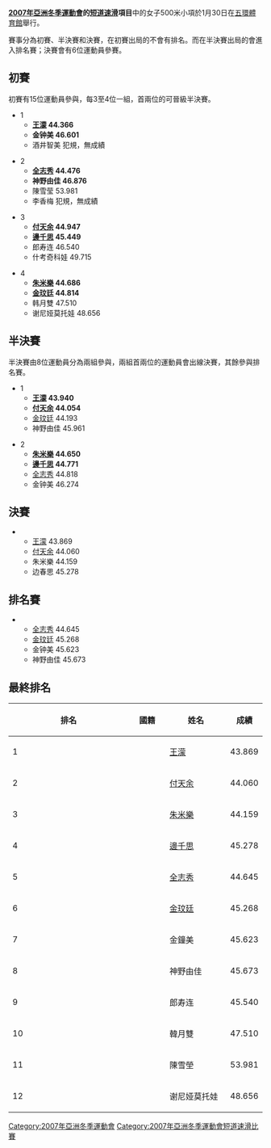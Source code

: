 '''[[2007年亞洲冬季運動會|2007年亞洲冬季運動會]]的[[2007年冬季亞洲運動會短道速滑比賽|短道速滑]]項目'''中的女子500米小項於1月30日在[[五環體育館|五環體育館]]舉行。

賽事分為初賽、半決賽和決賽，在初賽出局的不會有排名。而在半決賽出局的會進入排名賽；決賽會有6位運動員參賽。
== 初賽 ==
初賽有15位運動員參與，每3至4位一組，首兩位的可晉級半決賽。
*1
**'''[[王濛_(运动员)|王濛]] {{CHN}} 44.366''' 
**'''金钟美 {{PRK}} 46.601'''   
**酒井智美 {{JPN}} 犯規，無成績
 
*2       
**'''[[全志秀|全志秀]] {{KOR}} 44.476''' 
**'''神野由佳 {{JPN}} 46.876'''   
**陳雪莹 {{HKG}} 53.981        
**李香梅 {{PRK}} 犯規，無成績 
     
*3
**'''[[付天余|付天余]] {{CHN}} 44.947'''
**'''[[邊千思|邊千思]] {{KOR}} 45.449'''    
**郎寿连 {{PRK}} 46.540        
**什考奇科娃 {{KAZ}} 49.715 

*4       
**'''[[朱米樂|朱米樂]] {{CHN}} 44.686''' 
**'''[[金玟廷_(短道速滑运动员)|金玟廷]] {{KOR}} 44.814''' 
**韩月雙 {{HKG}} 47.510        
**谢尼娅莫托娃 {{KAZ}} 48.656        
                     


== 半決賽 ==
半決賽由8位運動員分為兩組參與，兩組首兩位的運動員會出線決賽，其餘參與排名賽。
*1                         
**'''[[王濛_(运动员)|王濛]] {{CHN}} 43.940''' 
**'''[[付天余|付天余]] {{CHN}} 44.054''' 
**[[金玟廷_(短道速滑运动员)|金玟廷]] {{KOR}} 44.193
**神野由佳 {{JPN}} 45.961 

*2   
**'''[[朱米樂|朱米樂]] {{CHN}} 44.650''' 
**'''[[邊千思|邊千思]] {{KOR}} 44.771''' 
**[[全志秀|全志秀]] {{KOR}} 44.818 
**金钟美 {{PRK}} 46.274 

== 決賽 ==
**[[王濛_(运动员)|王濛]] {{CHN}} 43.869 
**[[付天余|付天余]] {{CHN}} 44.060 
**朱米樂 {{CHN}} 44.159 
**边春思 {{KOR}} 45.278 


== 排名賽 ==
**[[全志秀|全志秀]] {{KOR}} 44.645 
**[[金玟廷_(短道速滑运动员)|金玟廷]] {{KOR}} 45.268 
**金钟美 {{PRK}} 45.623        
**神野由佳 {{JPN}} 45.673 


== 最終排名 ==
{| class=wikitable style="text-align:center" width=550
|-
! width=5%|'''排名'''
! width=15%|'''國籍'''
! width=25%|'''姓名'''
! width=15%|'''成績'''
|- bgcolor="gold"
| align="left"|1|| {{CHN}} || [[王濛_(运动员)|王濛]] || 43.869 
|- bgcolor="silver"
| align="left"|2|| {{CHN}} || [[付天余|付天余]] || 44.060  
|-bgcolor="CC9966"
| align="left"|3|| {{CHN}} || [[朱米樂|朱米樂]] || 44.159
|-
| align="left"|4||{{KOR}}|| [[邊千思|邊千思]] || 45.278
|-
| align="left"|5||{{KOR}}||[[全志秀|全志秀]]|| 44.645
|-
| align="left"|6||{{KOR}}||[[金玟廷_(短道速滑运动员)|金玟廷]]|| 45.268
|-
| align="left"|7||{{PRK}}|| 金鐘美 || 45.623
|-
| align="left"|8||{{JPN}}|| 神野由佳 || 45.673
|-
| align="left"|9||{{PRK}}||  郎寿连 || 45.540
|-
| align="left"|10||{{HKG}}|| 韓月雙 || 47.510
|-
| align="left"|11||{{HKG}}|| 陳雪塋 || 53.981
|-
| align="left"|12||{{KAZ}}|| 谢尼娅莫托娃 || 48.656
|}

[[Category:2007年亞洲冬季運動會|Category:2007年亞洲冬季運動會]]
[[Category:2007年亞洲冬季運動會短道速滑比賽|Category:2007年亞洲冬季運動會短道速滑比賽]]